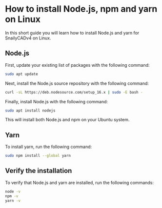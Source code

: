 # How to install Node.js, npm and yarn on Linux

In this short guide you will learn how to install Node.js and yarn for SnailyCADv4 on Linux.

## Node.js

First, update your existing list of packages with the following command:

```bash
sudo apt update
```

Next, install the Node.js source repository with the following command:

```bash
curl -sL https://deb.nodesource.com/setup_16.x | sudo -E bash -
```

Finally, install Node.js with the following command:

```bash
sudo apt install nodejs
```

This will install both Node.js and npm on your Ubuntu system.

## Yarn

To install yarn, run the following command:

```bash
sudo npm install --global yarn
```

## Verify the installation

To verify that Node.js and yarn are installed, run the following commands:

```bash
node -v
npm -v
yarn -v
```
